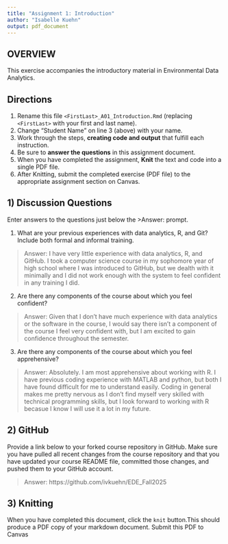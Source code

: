 ```yaml
---
title: "Assignment 1: Introduction"
author: "Isabelle Kuehn"
output: pdf_document
---
```


## OVERVIEW

This exercise accompanies the introductory material in Environmental Data Analytics. 

## Directions
1.  Rename this file `<FirstLast>_A01_Introduction.Rmd` (replacing `<FirstLast>` with your first and last name).
2.  Change "Student Name" on line 3 (above) with your name.
3.  Work through the steps, **creating code and output** that fulfill each instruction.
4.  Be sure to **answer the questions** in this assignment document.
5.  When you have completed the assignment, **Knit** the text and code into a single PDF file.
6.  After Knitting, submit the completed exercise (PDF file) to the appropriate assignment section on Canvas.


## 1) Discussion Questions
Enter answers to the questions just below the >Answer: prompt.

1. What are your previous experiences with data analytics, R, and Git? Include both formal and informal training.

> Answer: 
I have very little experience with data analytics, R, and GitHub. I took a computer science course in my sophomore year of high school where I was introduced to GitHub, but we dealth with it minimally and I did not work enough with the system to feel confident in any training I did.

2. Are there any components of the course about which you feel confident?

> Answer: 
Given that I don't have much experience with data analytics or the software in the course, I would say there isn't a component of the course I feel very confident with, but I am excited to gain confidence throughout the semester.

3. Are there any components of the course about which you feel apprehensive?

> Answer: 
Absolutely. I am most apprehensive about working with R. I have previous coding experience with MATLAB and python, but both I have found difficult for me to understand easily. Coding in general makes me pretty nervous as I don't find myself very skilled with technical programming skills, but I look forward to working with R becasue I know I will use it a lot in my future.


## 2) GitHub

Provide a link below to your forked course repository in GitHub. Make sure you have pulled all recent changes from the course repository and that you have updated your course README file, committed those changes, and pushed them to your GitHub account. 

> Answer: 
https://github.com/ivkuehn/EDE_Fall2025

## 3) Knitting
When you have completed this document, click the `knit` button.This should produce a PDF copy of your markdown document. Submit this PDF to Canvas 

